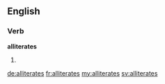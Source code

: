 ==English==

===Verb===
'''alliterates'''

# {{en-third-person singular of|alliterate}}

[[de:alliterates]]
[[fr:alliterates]]
[[my:alliterates]]
[[sv:alliterates]]